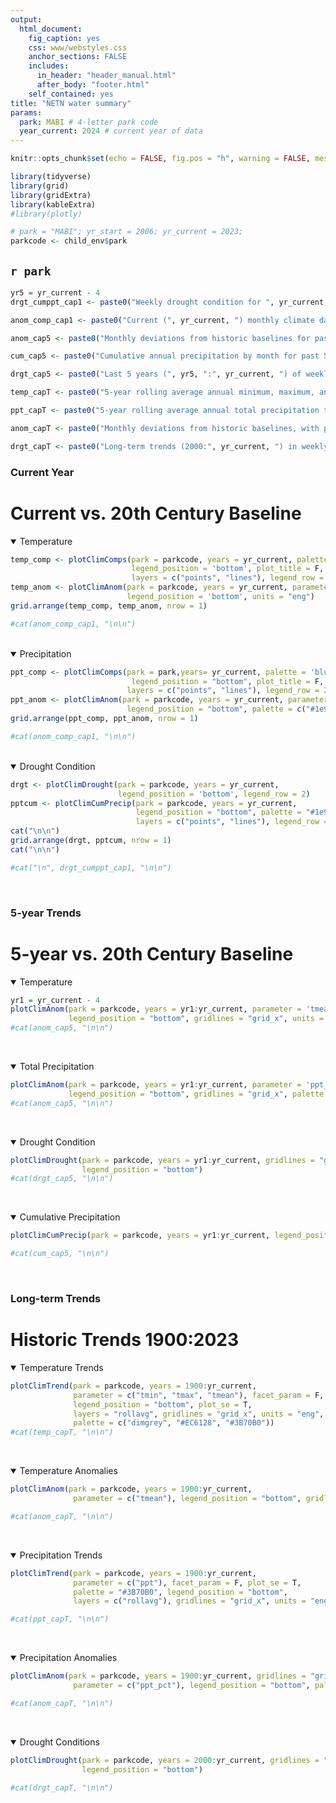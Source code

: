 ```yaml
---
output: 
  html_document:
    fig_caption: yes
    css: www/webstyles.css
    anchor_sections: FALSE
    includes: 
      in_header: "header_manual.html" 
      after_body: "footer.html"
    self_contained: yes
title: "NETN water summary"
params:
  park: MABI # 4-letter park code
  year_current: 2024 # current year of data
---
```


```r
knitr::opts_chunk$set(echo = FALSE, fig.pos = "h", warning = FALSE, message = FALSE)
```

```r
library(tidyverse)
library(grid)
library(gridExtra)
library(kableExtra)
#library(plotly)
```

```r
# park = "MABI"; yr_start = 2006; yr_current = 2023;
parkcode <- child_env$park
```

##  `r park` {.tabset}

```r
yr5 = yr_current - 4
drgt_cumppt_cap1 <- paste0("Weekly drought condition for ", yr_current, " based on proportion of a park's predominant county in each drought level using the <a href='https://droughtmonitor.unl.edu/'>U.S. Drought Monitor</a> (left). Cumulative annual precipitation in ", yr_current, " by month compared to the 20th century baseline (right). Total monthly precipitation data are derived from  <a href='https://www.ncei.noaa.gov/access/metadata/landing-page/bin/iso?id=gov.noaa.ncdc:C00332'>NOAA monthly NClimGrid gridded climate data</a> extracted for a given park's geographic centroid.") 

anom_comp_cap1 <- paste0("Current (", yr_current, ") monthly climate data (solid) compared to historic climate baselines (left). Climate baselines include minimum and maximum (light grey), 95% distribution (grey), and middle 50% distribution (dark grey) of values recorded from 1901 to 2000, along with the baseline average (black line). Monthly deviations from historic baselines (right) in ", yr_current, " with positive (red) bars indicating above average deviations, and negative (blue) bars indicating below average deviations. Historic baselines are based on <a href='https://www.ncei.noaa.gov/products/land-based-station/us-climate-normals'>NOAA 20th century normals</a> for a given park's geographic centroid. Current monthly data are derived from <a href='https://www.ncei.noaa.gov/access/metadata/landing-page/bin/iso?id=gov.noaa.ncdc:C00332'>NOAA NClimGrid </a> gridded climate dataset extracted for a given park's geographic centroid.") 

anom_cap5 <- paste0("Monthly deviations from historic baselines for past 5 years (", yr5, ":", yr_current, ") with positive (red) bars, indicated above average deviations, and negative (blue) bars indicating below average deviations. Historic baselines are based on <a href='https://www.ncei.noaa.gov/products/land-based-station/us-climate-normals'>NOAA 20th century normals</a> for a given park's geographic centroid. 5-year  (", yr5, ":", yr_current, ") monthly data are derived from <a href='https://www.ncei.noaa.gov/access/metadata/landing-page/bin/iso?id=gov.noaa.ncdc:C00332'>NOAA NClimGrid </a> gridded climate dataset extracted for a given park's geographic centroid.")

cum_cap5 <- paste0("Cumulative annual precipitation by month for past 5 years (", yr5, ":", yr_current, " ) compared to the 20th century baseline. Total monthly precipitation data are derived from  <a href='https://www.ncei.noaa.gov/access/metadata/landing-page/bin/iso?id=gov.noaa.ncdc:C00332'>NOAA monthly NClimGrid gridded climate data</a> extracted for a given park's geographic centroid.")

drgt_cap5 <- paste0("Last 5 years (", yr5, ":", yr_current, ") of weekly drought condition based on proportion of a park's predominant county by drought level using the <a href='https://droughtmonitor.unl.edu/'>U.S. Drought Monitor</a>.") 

temp_capT <- paste0("5-year rolling average annual minimum, maximum, and average temperature trends from 1900 to ", yr_current, " by month derived from <a href='https://www.ncei.noaa.gov/access/metadata/landing-page/bin/iso?id=gov.noaa.ncdc:C00332'>NOAA NClimGrid </a> gridded climate dataset extracted for a given park's geographic centroid.")

ppt_capT <- paste0("5-year rolling average annual total precipitation trends from 1900 to ", yr_current, " derived from <a href='https://www.ncei.noaa.gov/access/metadata/landing-page/bin/iso?id=gov.noaa.ncdc:C00332'>NOAA NClimGrid </a> gridded climate dataset extracted for a given park's geographic centroid.")

anom_capT <- paste0("Monthly deviations from historic baselines, with positive (red) bars, indicated above average deviations, and negative (blue) bars indicating below average deviations for 1900 to ", yr_current, ". Historic baselines are based on <a href='https://www.ncei.noaa.gov/products/land-based-station/us-climate-normals'>NOAA 20th century normals</a> for a given park's geographic centroid. Monthly data are derived from <a href='https://www.ncei.noaa.gov/access/metadata/landing-page/bin/iso?id=gov.noaa.ncdc:C00332'>NOAA NClimGrid </a> gridded climate dataset extracted for a given park's geographic centroid.")

drgt_capT <- paste0("Long-term trends (2000:", yr_current, ") in weekly drought condition based on proportion of a park's predominant county by drought level using the <a href='https://droughtmonitor.unl.edu/'>U.S. Drought Monitor</a>. Note that drought data are only available from 2000 to present.") 

```

### Current Year {.tabset}
<h1>Current vs. 20th Century Baseline</h1>
<details open><summary class='drop'>Temperature</summary>
```r
temp_comp <- plotClimComps(park = parkcode, years = yr_current, palette = 'red', parameter = c('tmean'),
                           legend_position = 'bottom', plot_title = F, units = "eng", 
                           layers = c("points", "lines"), legend_row = 2)
temp_anom <- plotClimAnom(park = parkcode, years = yr_current, parameter = 'tmean',
                          legend_position = 'bottom', units = "eng")
grid.arrange(temp_comp, temp_anom, nrow = 1)

#cat(anom_comp_cap1, "\n\n")
```

</details>
<br>
<details open><summary class='drop'>Precipitation</summary>
```r
ppt_comp <- plotClimComps(park = park,years= yr_current, palette = 'blue', parameter = c('ppt'),
                           legend_position = "bottom", plot_title = F, units = "eng", 
                          layers = c("points", "lines"), legend_row = 2)
ppt_anom <- plotClimAnom(park = parkcode, years = yr_current, parameter = 'ppt_pct',
                          legend_position = "bottom", palette = c("#1e90ff", "#7F6748"))
grid.arrange(ppt_comp, ppt_anom, nrow = 1)

#cat(anom_comp_cap1, "\n\n")
```
</details>
<br>
<details open><summary class='drop'>Drought Condition</summary>
```r
drgt <- plotClimDrought(park = parkcode, years = yr_current, 
                        legend_position = 'bottom', legend_row = 2)
pptcum <- plotClimCumPrecip(park = parkcode, years = yr_current, 
                            legend_position = "bottom", palette = "#1e90ff", 
                            layers = c("points", "lines"), legend_row = 2) 
cat("\n\n")
grid.arrange(drgt, pptcum, nrow = 1)
cat("\n\n")

#cat("\n", drgt_cumppt_cap1, "\n\n")
```
</details>
<br>

### 5-year Trends {.tabset}
<h1>5-year vs. 20th Century Baseline</h1>
<details open><summary class='drop'>Temperature</summary>
```r
yr1 = yr_current - 4
plotClimAnom(park = parkcode, years = yr1:yr_current, parameter = 'tmean', 
             legend_position = "bottom", gridlines = "grid_x", units = "eng")
#cat(anom_cap5, "\n\n")
```
</details>
<br>

<details open><summary class='drop'>Total Precipitation</summary>
```r
plotClimAnom(park = parkcode, years = yr1:yr_current, parameter = 'ppt_pct', 
             legend_position = "bottom", gridlines = "grid_x", palette = c("#1e90ff", "#7F6748"))
#cat(anom_cap5, "\n\n")
```
</details>
<br>

<details open><summary class='drop'>Drought Condition</summary>
```r
plotClimDrought(park = parkcode, years = yr1:yr_current, gridlines = "grid_x", 
                legend_position = "bottom")
#cat(drgt_cap5, "\n\n")
```
</details>
</br>


<details open><summary class='drop'>Cumulative Precipitation</summary>
```r
plotClimCumPrecip(park = parkcode, years = yr1:yr_current, legend_position = "bottom", units = "eng", palette = "#1e90ff", layers = c("points", "lines"))

#cat(cum_cap5, "\n\n")

```
</details>
</br>

### Long-term Trends {.tabset}
<h1>Historic Trends 1900:2023</h1>
<details open><summary class='drop'>Temperature Trends</summary>
```r
plotClimTrend(park = parkcode, years = 1900:yr_current, 
              parameter = c("tmin", "tmax", "tmean"), facet_param = F,
              legend_position = "bottom", plot_se = T,
              layers = "rollavg", gridlines = "grid_x", units = "eng", 
              palette = c("dimgrey", "#EC6128", "#3B70B0"))
#cat(temp_capT, "\n\n")

```
</details>
<br>

<details open><summary class='drop'>Temperature Anomalies</summary>
```r
plotClimAnom(park = parkcode, years = 1900:yr_current, 
              parameter = c("tmean"), legend_position = "bottom", gridlines = "grid_x", units = "eng")

#cat(anom_capT, "\n\n")
```
</details>
<br>

<details open><summary class='drop'>Precipitation Trends</summary>
```r
plotClimTrend(park = parkcode, years = 1900:yr_current,
              parameter = c("ppt"), facet_param = F, plot_se = T,
              palette = "#3B70B0", legend_position = "bottom", 
              layers = c("rollavg"), gridlines = "grid_x", units = "eng")

#cat(ppt_capT, "\n\n")
```
</details>
<br>

<details open><summary class='drop'>Precipitation Anomalies</summary>
```r
plotClimAnom(park = parkcode, years = 1900:yr_current, gridlines = "grid_x", 
              parameter = c("ppt_pct"), legend_position = "bottom", palette = c("#1e90ff", "#7F6748"))

#cat(anom_capT, "\n\n")
```
</details>
<br>


<details open><summary class='drop'>Drought Conditions</summary>
```r
plotClimDrought(park = parkcode, years = 2000:yr_current, gridlines = "grid_x", 
                legend_position = "bottom")

#cat(drgt_capT, "\n\n")
```
</details>
<br>
